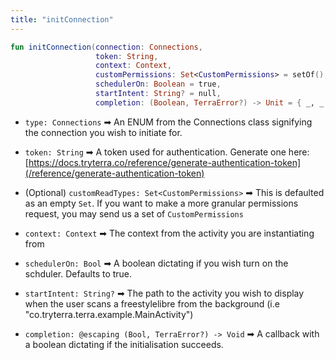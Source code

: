 ```yaml
---
title: "initConnection"
---
```

```kotlin
fun initConnection(connection: Connections, 
                   token: String, 
                   context: Context, 
                   customPermissions: Set<CustomPermissions> = setOf(), 
                   schedulerOn: Boolean = true, 
                   startIntent: String? = null, 
                   completion: (Boolean, TerraError?) -> Unit = { _, _ -> })

```

*   `type: Connections` ➡ An ENUM from the Connections class signifying the connection you wish to initiate for.
*   `token: String` ➡ A token used for authentication. Generate one here: [https://docs.tryterra.co/reference/generate-authentication-token](/reference/generate-authentication-token)
    
*   (Optional) `customReadTypes: Set<CustomPermissions>` ➡ This is defaulted as an empty `Set`. If you want to make a more granular permissions request, you may send us a set of `CustomPermissions`
*   `context: Context` ➡ The context from the activity you are instantiating from
*   `schedulerOn: Bool` ➡ A boolean dictating if you wish turn on the schduler. Defaults to true.
*   `startIntent: String?` ➡ The path to the activity you wish to display when the user scans a freestylelibre from the background (i.e "co.tryterra.terra.example.MainActivity")
*   `completion: @escaping (Bool, TerraError?) -> Void` ➡ A callback with a boolean dictating if the initialisation succeeds.



